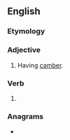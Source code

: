 ==English==

===Etymology===
{{suffix|en|camber|ed}}

===Adjective===
{{en-adj}}

# Having [[camber]].

===Verb===
{{head|en|verb form}}

# {{en-past of|camber}}

===Anagrams===
* {{anagrams|en|a=abcdeemr|embraced}}